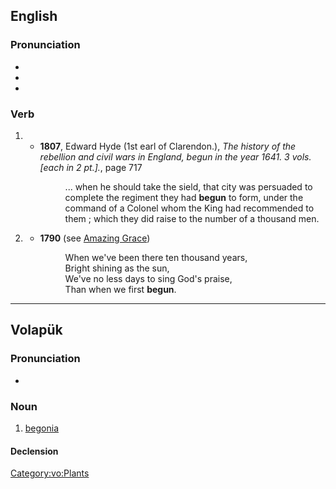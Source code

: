 ==English==

===Pronunciation===
* {{IPA|en|/bɪˈɡʌn/}}
* {{audio|en|en-us-begun.ogg|Audio (US)}}
* {{rhymes|en|ʌn|s=2}}

===Verb===
{{head|en|verb form|cat2=irregular past participles}}

# {{inflection of|en|begin||past|part}}
#* '''1807''', Edward Hyde (1st earl of Clarendon.), ''The history of the rebellion and civil wars in England, begun in the year 1641. 3 vols. [each in 2 pt.].'', page 717
#*: ... when he should take the sield, that city was persuaded to complete the  regiment they had '''begun''' to form, under the command of a Colonel whom the  King had recommended to them ; which they did raise to the number of a  thousand men.
# {{lb|en|obsolete|_|or|_|nonstandard}} {{en-simple past of|begin}} {{defdate|17th-20th c.}}
#* '''1790''' (see [[w:Amazing Grace|Amazing Grace]])
#*: When we've been there ten thousand years,
#*: Bright shining as the sun,
#*: We've no less days to sing God's praise,
#*: Than when we first '''begun'''.

----

==Volapük==

===Pronunciation===
* {{IPA|vo|[beˈɡun]}}

===Noun===
{{vo-noun}}

# [[begonia]]

====Declension====
{{vo-decl-noun}}

[[Category:vo:Plants]]